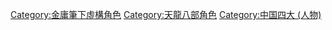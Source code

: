 [[Category:金庸筆下虛構角色|Category:金庸筆下虛構角色]]
[[Category:天龍八部角色|Category:天龍八部角色]]
[[Category:中国四大_(人物)|Category:中国四大 (人物)]]